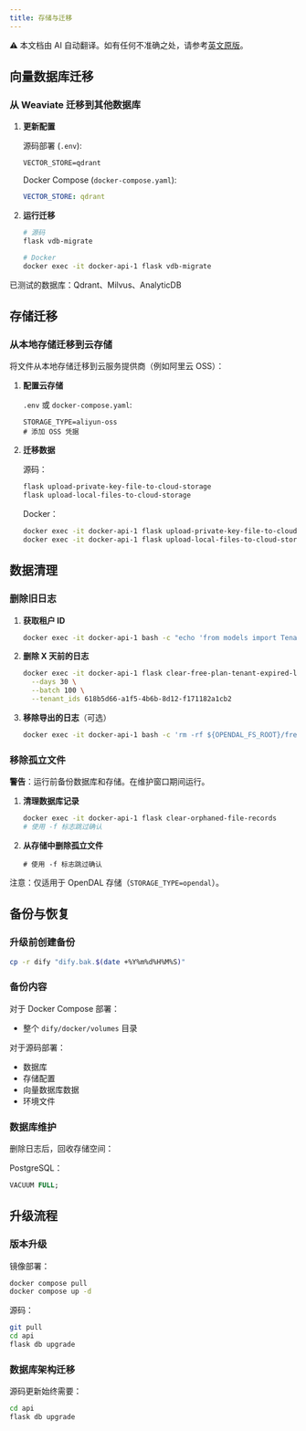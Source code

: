 ```yaml
---
title: 存储与迁移
---
```


<Note> ⚠️ 本文档由 AI 自动翻译。如有任何不准确之处，请参考[英文原版](/en/self-hosting/troubleshooting/storage-and-migration)。</Note>

## 向量数据库迁移

### 从 Weaviate 迁移到其他数据库

1. **更新配置**

   源码部署 (`.env`):
   ```
   VECTOR_STORE=qdrant
   ```

   Docker Compose (`docker-compose.yaml`):
   ```yaml
   VECTOR_STORE: qdrant
   ```

2. **运行迁移**

   ```bash
   # 源码
   flask vdb-migrate

   # Docker
   docker exec -it docker-api-1 flask vdb-migrate
   ```

已测试的数据库：Qdrant、Milvus、AnalyticDB

## 存储迁移

### 从本地存储迁移到云存储

将文件从本地存储迁移到云服务提供商（例如阿里云 OSS）：

1. **配置云存储**

   `.env` 或 `docker-compose.yaml`:
   ```
   STORAGE_TYPE=aliyun-oss
   # 添加 OSS 凭据
   ```

2. **迁移数据**

   源码：
   ```bash
   flask upload-private-key-file-to-cloud-storage
   flask upload-local-files-to-cloud-storage
   ```

   Docker：
   ```bash
   docker exec -it docker-api-1 flask upload-private-key-file-to-cloud-storage
   docker exec -it docker-api-1 flask upload-local-files-to-cloud-storage
   ```

## 数据清理

### 删除旧日志

1. **获取租户 ID**
   ```bash
   docker exec -it docker-api-1 bash -c "echo 'from models import Tenant; db.session.query(Tenant.id, Tenant.name).all(); quit()' | flask shell"
   ```

2. **删除 X 天前的日志**
   ```bash
   docker exec -it docker-api-1 flask clear-free-plan-tenant-expired-logs \
     --days 30 \
     --batch 100 \
     --tenant_ids 618b5d66-a1f5-4b6b-8d12-f171182a1cb2
   ```

3. **移除导出的日志**（可选）
   ```bash
   docker exec -it docker-api-1 bash -c 'rm -rf ${OPENDAL_FS_ROOT}/free_plan_tenant_expired_logs'
   ```

### 移除孤立文件

**警告**：运行前备份数据库和存储。在维护窗口期间运行。

1. **清理数据库记录**
   ```bash
   docker exec -it docker-api-1 flask clear-orphaned-file-records
   # 使用 -f 标志跳过确认
   ```

2. **从存储中删除孤立文件**
   ```bashd-files-on-storage
   # 使用 -f 标志跳过确认
   ```

注意：仅适用于 OpenDAL 存储（`STORAGE_TYPE=opendal`）。

## 备份与恢复

### 升级前创建备份

```bash
cp -r dify "dify.bak.$(date +%Y%m%d%H%M%S)"
```

### 备份内容

对于 Docker Compose 部署：
- 整个 `dify/docker/volumes` 目录

对于源码部署：
- 数据库
- 存储配置
- 向量数据库数据
- 环境文件

### 数据库维护

删除日志后，回收存储空间：

PostgreSQL：
```sql
VACUUM FULL;
```

## 升级流程

### 版本升级

镜像部署：
```bash
docker compose pull
docker compose up -d
```

源码：
```bash
git pull
cd api
flask db upgrade
```

### 数据库架构迁移

源码更新始终需要：
```bash
cd api
flask db upgrade
```
